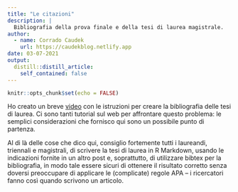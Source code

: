 ```yaml
---
title: "Le citazioni"
description: |
  Bibliografia della prova finale e della tesi di laurea magistrale.
author:
  - name: Corrado Caudek
    url: https://caudekblog.netlify.app
date: 03-07-2021
output:
  distill::distill_article:
    self_contained: false
---
```



```r
knitr::opts_chunk$set(echo = FALSE)
```

Ho creato un breve [video](https://drive.google.com/file/d/1PAXPIRlzUhoUhX5Lips0Ttcj-kmGBb1-/view?usp=sharing) con le istruzioni per creare la bibliografia delle tesi di laurea. Ci sono tanti tutorial sul web per affrontare questo problema: le semplici considerazioni che fornisco qui sono un possibile punto di partenza. 

Al di là delle cose che dico qui, consiglio fortemente tutti i laureandi, triennali e magistrali, di scrivere la tesi di laurea in R Markdown, usando le indicazioni fornite in un altro post e, soprattutto, di utilizzare bibtex per la bibliografia, in modo tale essere sicuri di ottenere il risultato corretto senza doversi preoccupare di applicare le (complicate) regole APA -- i ricercatori fanno così quando scrivono un articolo.

